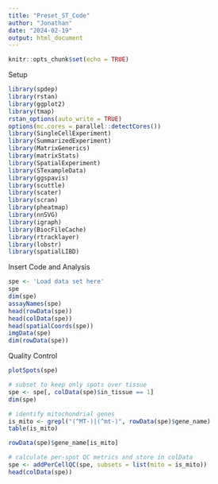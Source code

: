 ```yaml
---
title: "Preset_ST_Code"
author: "Jonathan"
date: "2024-02-19"
output: html_document
---
```


```r
knitr::opts_chunk$set(echo = TRUE)
```

Setup
```r
library(spdep)
library(rstan)
library(ggplot2)
library(tmap)
rstan_options(auto_write = TRUE)
options(mc.cores = parallel::detectCores())
library(SingleCellExperiment)
library(SummarizedExperiment)
library(MatrixGenerics)
library(matrixStats)
library(SpatialExperiment)
library(STexampleData)
library(ggspavis)
library(scuttle)
library(scater)
library(scran)
library(pheatmap)
library(nnSVG)
library(igraph)
library(BiocFileCache)
library(rtracklayer)
library(lobstr)
library(spatialLIBD)
```

Insert Code and Analysis
```r
spe <- 'Load data set here'
spe
dim(spe)
assayNames(spe)
head(rowData(spe))
head(colData(spe))
head(spatialCoords(spe))
imgData(spe)
dim(rowData(spe))
```

Quality Control
```r
plotSpots(spe)

# subset to keep only spots over tissue
spe <- spe[, colData(spe)$in_tissue == 1]
dim(spe)

# identify mitochondrial genes
is_mito <- grepl("(^MT-)|(^mt-)", rowData(spe)$gene_name)
table(is_mito)

rowData(spe)$gene_name[is_mito]

# calculate per-spot QC metrics and store in colData
spe <- addPerCellQC(spe, subsets = list(mito = is_mito))
head(colData(spe))
```

